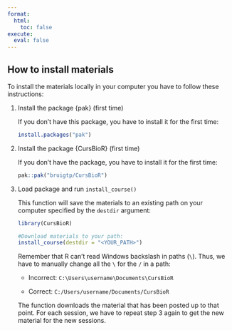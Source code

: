 ```yaml
---
format: 
  html:
    toc: false
execute:
  eval: false
---
```


## How to install materials

To install the materials locally in your computer you have to follow these instructions:

<ol>
<li> Install the package {pak} (first time)

If you don't have this package, you have to install it for the first time:

```r
install.packages("pak")
```

<li> Install the package {CursBioR} (first time)

If you don't have the package, you have to install it for the first time:

```r
pak::pak("bruigtp/CursBioR")
```

</li>

<li> Load package and run `install_course()`

This function will save the materials to an existing path on your computer specified by the `destdir` argument:

```r
library(CursBioR)

#Download materials to your path:
install_course(destdir = "<YOUR_PATH>")
```

Remember that R can't read Windows backslash in paths (`\`). Thus, we have to manually change all the `\` for the `/` in a path:

 - Incorrect: `C:\Users\username\Documents\CursBioR`

 - Correct: `C:/Users/username/Documents/CursBioR`

::: {.callout-important}
The function downloads the material that has been posted up to that point. For each session, we have to repeat step 3 again to get the new material for the new sessions.
:::

</li>
</ol>